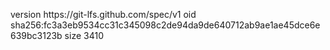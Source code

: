 version https://git-lfs.github.com/spec/v1
oid sha256:fc3a3eb9534cc31c345098c2de94da9de640712ab9ae1ae45dce6e639bc3123b
size 3410
